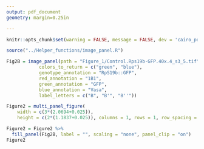 ```yaml
---
output: pdf_document
geometry: margin=0.25in

---
```


```r
knitr::opts_chunk$set(warning = FALSE, message = FALSE, dev = 'cairo_pdf')
```

```r
source("../Helper_functions/image_panel.R")

Fig2B = image_panel(path = "Figure_1/Control.Rps19b-GFP.40x.4_s3_5.tif", 
            colors_to_return = c("green", "blue"), 
            genotype_annotation = "RpS19b::GFP",
            red_annotation = "1B1", 
            green_annotation = "GFP", 
            blue_annotation = "Vasa",
            label_letters = c("B", "B'", "B''"))

Figure2 = multi_panel_figure(
    width = c(3*(2.0694+0.025)),
    height = c(2*(1.1837+0.025)), columns = 1, rows = 1, row_spacing = 0.025, column_spacing = 0, unit = "in")

Figure2 = Figure2 %>% 
  fill_panel(Fig2B, label = "", scaling = "none", panel_clip = "on")
Figure2
```